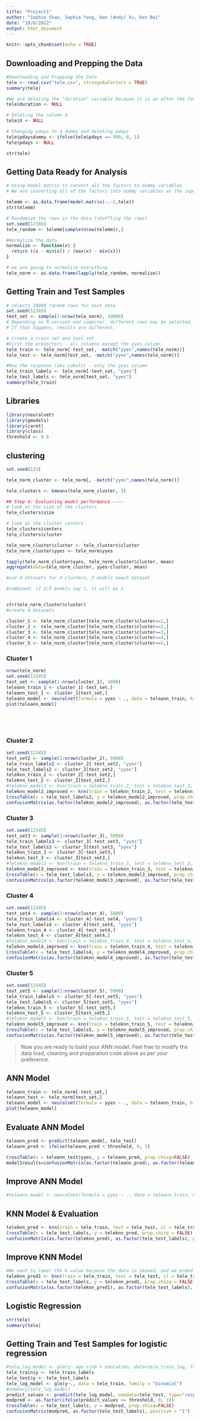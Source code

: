 ```yaml
---
title: "Project1"
author: "Sophie Shao, Sophia Yang, Han (Andy) Xu, Ken Bai"
date: "10/6/2022"
output: html_document
---
```


```r
knitr::opts_chunk$set(echo = TRUE)
```

## Downloading and Prepping the Data

```r
#Downloading and Prepping the Data
tele <- read.csv("tele.csv", stringsAsFactors = TRUE)
summary(tele)

#We are deleting the "duration" variable because it is an after the fact measurement. We only should be using variables that we know before the call
tele$duration <- NULL

# Deleting the column X
tele$X <- NULL

# Changing pdays to a dummy and deleting pdays
tele$pdaysdummy <- ifelse(tele$pdays == 999, 0, 1)
tele$pdays <- NULL

str(tele)
```

## Getting Data Ready for Analysis


```r
# Using model.matrix to convert all the factors to dummy variables
# We are converting all of the factors into dummy variables as the input into knn has to be numeric

telemm <- as.data.frame(model.matrix(~.-1,tele))
str(telemm)

# Randomize the rows in the data (shuffling the rows)
set.seed(12345)
tele_random <- telemm[sample(nrow(telemm)),]

#Normalize the data
normalize <- function(x) {
  return ((x - min(x)) / (max(x) - min(x)))
}

# we are going to normalize everything 
tele_norm <- as.data.frame(lapply(tele_random, normalize))
```


## Getting Train and Test Samples

```r
# Selects 10000 random rows for test data
set.seed(12345)
test_set <- sample(1:nrow(tele_norm), 10000)
# Depending on R-version and computer, different rows may be selected. 
# If that happens, results are different. 

# Create a train set and test set
#First the predictors - all columns except the yyes column
tele_train <- tele_norm[-test_set, -match("yyes",names(tele_norm))]
tele_test <- tele_norm[test_set, -match("yyes",names(tele_norm))]

#Now the response (aka Labels) - only the yyes column
tele_train_labels <- tele_norm[-test_set, "yyes"]
tele_test_labels <- tele_norm[test_set, "yyes"]
summary(tele_train)
```

## Libraries
```r
library(neuralnet)
library(gmodels)
library(caret)
library(class)
threshold <- 0.6
```

## clustering

```r

set.seed(123)

tele_norm_cluster <- tele_norm[, -match("yyes",names(tele_norm))]

tele_clusters <- kmeans(tele_norm_cluster, 5)

## Step 4: Evaluating model performance ----
# look at the size of the clusters
tele_clusters$size

# look at the cluster centers
tele_clusters$centers
tele_clusters$cluster

tele_norm_cluster$cluster <- tele_clusters$cluster
tele_norm_cluster$yyes <- tele_norm$yyes

tapply(tele_norm_cluster$yyes, tele_norm_cluster$cluster, mean)
aggregate(data=tele_norm_cluster, yyes~cluster, mean)

#use 4 datasets for 4 clusters, 3 models eaach dataset

#combined: if 2/3 models say 1, it will be 1


str(tele_norm_cluster$cluster)
#create 4 datasets

cluster_1 <- tele_norm_cluster[tele_norm_cluster$cluster==1,]
cluster_2 <- tele_norm_cluster[tele_norm_cluster$cluster==2,]
cluster_3 <- tele_norm_cluster[tele_norm_cluster$cluster==3,]
cluster_4 <- tele_norm_cluster[tele_norm_cluster$cluster==4,]
cluster_5 <- tele_norm_cluster[tele_norm_cluster$cluster==5,]
```


### Cluster 1

```r

nrow(tele_norm)
set.seed(12345)
test_set <- sample(1:nrow(cluster_1), 1000) 
teleann_train_1 <- cluster_1[-test_set,]
teleann_test_1 <- cluster_1[test_set,]
teleann_model <- neuralnet(formula = yyes ~ ., data = teleann_train, hidden=c(5,3))
plot(teleann_model)






```

### Cluster 2

```r
set.seed(12345)
test_set2 <- sample(1:nrow(cluster_2), 5000)
tele_train_labels2 <- cluster_2[-test_set2, "yyes"]
tele_test_labels2 <- cluster_2[test_set2, "yyes"]
teleknn_train_2 <- cluster_2[-test_set2,]
teleknn_test_2 <- cluster_2[test_set2,]
#teleknn_model2 <- knn(train = teleknn_train_2, test = teleknn_test_2, cl = tele_train_labels2, k = sqrt(nrow(teleknn_train_2)))
teleknn_model2_improved <- knn(train = teleknn_train_2, test = teleknn_test_2, cl = tele_train_labels2, k = 5)
CrossTable(x = tele_test_labels2, y = teleknn_model2_improved, prop.chisq = FALSE)
confusionMatrix(as.factor(teleknn_model2_improved), as.factor(tele_test_labels2), positive = "1")
```

### Cluster 3
```r
set.seed(12345)
test_set3 <- sample(1:nrow(cluster_3), 5000)
tele_train_labels3 <- cluster_3[-test_set3, "yyes"]
tele_test_labels3 <- cluster_3[test_set3, "yyes"]
teleknn_train_3 <- cluster_3[-test_set3,]
teleknn_test_3 <- cluster_3[test_set3,]
#teleknn_model3 <- knn(train = teleknn_train_3, test = teleknn_test_3, cl = tele_train_labels3, k = sqrt(nrow(teleknn_train_3)))
teleknn_model3_improved <- knn(train = teleknn_train_3, test = teleknn_test_3, cl = tele_train_labels3, k = 5)
CrossTable(x = tele_test_labels3, y = teleknn_model3_improved, prop.chisq = FALSE)
confusionMatrix(as.factor(teleknn_model3_improved), as.factor(tele_test_labels3), positive = "1")
```

### Cluster 4

```r
set.seed(12345)
test_set4 <- sample(1:nrow(cluster_4), 5000)
tele_train_labels4 <- cluster_4[-test_set4, "yyes"]
tele_test_labels4 <- cluster_4[test_set4, "yyes"]
teleknn_train_4 <- cluster_4[-test_set4,]
teleknn_test_4 <- cluster_4[test_set4,]
#teleknn_model4 <- knn(train = teleknn_train_4, test = teleknn_test_4, cl = tele_train_labels4, k = sqrt(nrow(teleknn_train_4)))
teleknn_model4_improved <- knn(train = teleknn_train_4, test = teleknn_test_4, cl = tele_train_labels4, k = 1)
CrossTable(x = tele_test_labels4, y = teleknn_model4_improved, prop.chisq = FALSE)
confusionMatrix(as.factor(teleknn_model4_improved), as.factor(tele_test_labels4), positive = "1")
```

### Cluster 5

```r
set.seed(12345)
test_set5 <- sample(1:nrow(cluster_5), 5000)
tele_train_labels5 <- cluster_5[-test_set5, "yyes"]
tele_test_labels5 <- cluster_5[test_set5, "yyes"]
teleknn_train_5 <- cluster_5[-test_set5,]
teleknn_test_5 <- cluster_5[test_set5,]
#teleknn_model5 <- knn(train = teleknn_train_5, test = teleknn_test_5, cl = tele_train_labels5, k = sqrt(nrow(teleknn_train_5)))
teleknn_model5_improved <- knn(train = teleknn_train_5, test = teleknn_test_5, cl = tele_train_labels5, k = 1)
CrossTable(x = tele_test_labels5, y = teleknn_model5_improved, prop.chisq = FALSE)
confusionMatrix(as.factor(teleknn_model5_improved), as.factor(tele_test_labels5), positive = "1")
```



> Now you are ready to build your ANN model. Feel free to modify the data load, cleaning and preparation code above as per your preference.

## ANN Model
```r
teleann_train <- tele_norm[-test_set,]
teleann_test <- tele_norm[test_set,]
teleann_model <- neuralnet(formula = yyes ~ ., data = teleann_train, hidden=c(5,3))
plot(teleann_model)
```

## Evaluate ANN Model
```r
teleann_pred <- predict(teleann_model, tele_test)
teleann_pred <- ifelse(teleann_pred < threshold, 0, 1)

CrossTable(x = teleann_test$yyes, y = teleann_pred, prop.chisq=FALSE)
model1results=confusionMatrix(as.factor(teleann_pred), as.factor(teleann_test$yyes), positive = "1")
```

## Improve ANN Model
```r
#teleann_model <- neuralnet(formula = yyes ~ ., data = teleann_train, hidden = 5)
```

## KNN Model & Evaluation
```r
teleknn_pred <- knn(train = tele_train, test = tele_test, cl = tele_train_labels, k = sqrt(nrow(tele_train)))
CrossTable(x = tele_test_labels, y = teleknn_pred, prop.chisq = FALSE)
confusionMatrix(as.factor(teleknn_pred), as.factor(tele_test_labels), positive = "1")
```

## Improve KNN Model
```r
#We want to lower the k value because the data is skewed, and we ended up with k = 70 since it yields the best performing model
teleknn_pred1 <- knn(train = tele_train, test = tele_test, cl = tele_train_labels, k = 70)
CrossTable(x = tele_test_labels, y = teleknn_pred1, prop.chisq = FALSE)
confusionMatrix(as.factor(teleknn_pred1), as.factor(tele_test_labels), positive = "1")
```

## Logistic Regression
```r
str(tele)
summary(tele)
```

## Getting Train and Test Samples for logistic regression
```r
#tele_log_model <- glm(y~ age +job + education, data=tele_train_log, family="binomial")
tele_train$y <- tele_train_labels
tele_test$y <- tele_test_labels
tele_log_model <- glm(y~., data = tele_train, family = "binomial")
#summary(tele_log_model)
predict_values <- predict(tele_log_model, newdata=tele_test, type="response")
modpred <- as.factor(ifelse(predict_values <= threshold, 0, 1))
CrossTable(x = tele_test_labels, y = modpred, prop.chisq=FALSE)
confusionMatrix(modpred, as.factor(tele_test_labels), positive = "1")
```
